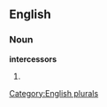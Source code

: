 
==English==

===Noun===
'''intercessors'''

# {{plural of|[[intercessor]]}}

[[Category:English plurals]]